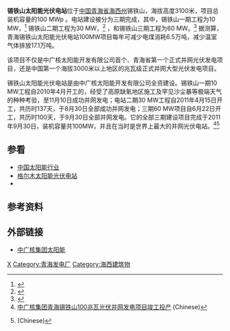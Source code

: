 {{Infobox power station 
| name               = 锡铁山太阳能光伏电站<br />(Xitieshan Solar Park)
| official_name      = 
| image              = 
| image_size         = 
| image_caption      = 
| image_alt          = 
| location_map       = China
| location_map_width = 
| location_map_text  = 
| lat_d     = 37
| lat_m     = 18
| lat_s     = 34
| lat_NS    = N
| long_d    = 95
| long_m    = 29
| long_s    = 05
| long_EW   = E
| coordinates_type   = type:landmark
| coordinates_display= inline,title
| coordinates_ref    = 
| country            = [[中国|中国]]
| location           = [[青海省|青海省]]
| status             = O
| construction_began = 2010年4月
| commissioned       = 2011年9月30日
| licence_expires    = 
| decommissioned     = 
| cost               = 
| owner              = 中国广核集团(CGN)
| operator           = 
| developer          = 
| constructor        = 
| solar_farm_type    = PV
| pv_units           = 
| heliostats         = 
| land_area          = 
| installed_capacity = 100
| max_planned_cap    = 
| capacity_factor    = 
| average_annual_gen = 164
| net_generation     = 
| website            = 
| as_of              = 
| extra              = 
}}
'''锡铁山太阳能光伏电站'''位于[[中国|中国]][[青海省|青海省]][[海西州|海西州]]锡铁山，海拔高度3100米，项目总装机容量的100 MWp {{link-en|光伏电站|Photovoltaic power station}}。电站建设被分为三期完成，其中，锡铁山一期工程为10 MW，<ref>{{Cite web |url=http://cdm.unfccc.int/Projects/DB/RINA1328524218.35/view |title=CGN Qinghai Xitieshan Phase I 10MW Grid-connected Solar PV Power Generation Project |accessdate=2014-09-01 |archive-date=2013-01-21 |archive-url=https://web.archive.org/web/20130121023104/http://cdm.unfccc.int/Projects/DB/RINA1328524218.35/view |dead-url=no }}</ref> 锡铁山二期工程为30 MW，<ref>{{Cite web |url=http://cdm.unfccc.int/Projects/DB/RINA1332866656.58/view |title=CGN Qinghai Xitieshan Phase II 30MWp Grid-connected Solar PV Power Generation Project |accessdate=2014-09-01 |archive-date=2013-01-21 |archive-url=https://web.archive.org/web/20130121024344/http://cdm.unfccc.int/Projects/DB/RINA1332866656.58/view |dead-url=no }}</ref> ，和锡铁山三期工程为60 MW。<ref>{{Cite web |url=http://cdm.unfccc.int/Projects/Validation/DB/RKG1K9QEQJFP2VKRP02DWIOS8FP0SL/view.html |title=Xitieshan Phase III 60MWp Grid-connected Solar PV Power Generation Project |accessdate=2014-09-01 |archive-date=2013-01-21 |archive-url=https://web.archive.org/web/20130121024345/http://cdm.unfccc.int/Projects/Validation/DB/RKG1K9QEQJFP2VKRP02DWIOS8FP0SL/view.html |dead-url=no }}</ref> 据测算，青海锡铁山太阳能光伏电站100MW项目每年可减少电煤消耗6.5万吨，减少温室气体排放17.1万吨。

该项目不仅是中广核太阳能开发有限公司首个、青海省第一个正式并网光伏发电项目，还是中国第一个海拔3000米以上地区的兆瓦级正式并网大型光伏发电项目。 

锡铁山太阳能光伏电站是由中广核太阳能开发有限公司全资建设。锡铁山一期10 MW工程自2010年4月开工的，经受了高原缺氧地区施工及罕见沙尘暴等极端天气的种种考验，至11月10日成功并网发电；电站二期30 MW工程自2011年4月15日开工，共历时137天，于8月30日全部成功并网发电；三期60 MW项目自6月22日开工，共历时100天，于9月30日全部并网发电。它的全部三期建设项目完成于2011年9月30日，装机容量共100MW，并且在当时是世界上最大的并网光伏电站。<ref>[http://www.cgnpc.com.cn/n2881959/n3065920/n3069980/5134988.html 中广核集团青海锡铁山100兆瓦光伏并网发电项目竣工投产] {{webarchive|url=https://web.archive.org/web/20130121092417/http://www.cgnpc.com.cn/n2881959/n3065920/n3069980/5134988.html |date=2013-01-21 }} (Chinese)</ref><ref>{{cite web|title=中广核太阳能公司锡铁山光伏项目正式并网发电|url=http://www.cgnpc.com.cn/n1302/n1303/c45094/content.html|accessdate=2010年11月12日|deadurl=yes|archiveurl=https://web.archive.org/web/20140903131529/http://www.cgnpc.com.cn/n1302/n1303/c45094/content.html|archivedate=2014年9月3日|df=}} (Chinese)</ref>

== 参看 ==
* [[中国太阳能行业|中国太阳能行业]]
* [[格尔木太阳能光伏电站|格尔木太阳能光伏电站]]
* {{link-en|光伏电站|Photovoltaic power station}}

== 参考资料 ==
{{Reflist|2}}

== 外部链接 ==
* [https://web.archive.org/web/20130121092441/http://www.cgnpc.com.cn/n2881959/n3673953/n3674035/n3674285/3741349.html 中广核集团太阳能]

[[Category:中华人民共和国光伏电站|X]]
[[Category:青海发电厂|Category:青海发电厂]]
[[Category:海西建筑物|Category:海西建筑物]]